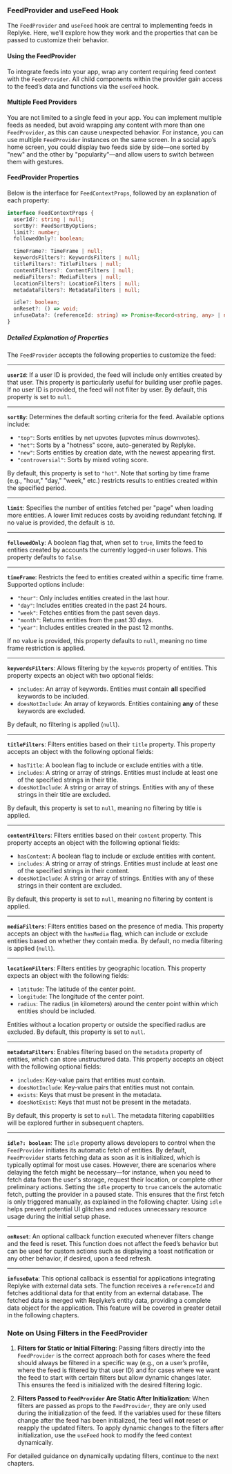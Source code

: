 ### FeedProvider and useFeed Hook

The `FeedProvider` and `useFeed` hook are central to implementing feeds in Replyke. Here, we’ll explore how they work and the properties that can be passed to customize their behavior.

#### **Using the FeedProvider**

To integrate feeds into your app, wrap any content requiring feed context with the `FeedProvider`. All child components within the provider gain access to the feed’s data and functions via the `useFeed` hook.

#### **Multiple Feed Providers**

You are not limited to a single feed in your app. You can implement multiple feeds as needed, but avoid wrapping any content with more than one `FeedProvider`, as this can cause unexpected behavior. For instance, you can use multiple `FeedProvider` instances on the same screen. In a social app’s home screen, you could display two feeds side by side—one sorted by "new" and the other by "popularity"—and allow users to switch between them with gestures.

#### **FeedProvider Properties**

Below is the interface for `FeedContextProps`, followed by an explanation of each property:

```typescript
interface FeedContextProps {
  userId?: string | null;
  sortBy?: FeedSortByOptions;
  limit?: number;
  followedOnly?: boolean;

  timeFrame?: TimeFrame | null;
  keywordsFilters?: KeywordsFilters | null;
  titleFilters?: TitleFilters | null;
  contentFilters?: ContentFilters | null;
  mediaFilters?: MediaFilters | null;
  locationFilters?: LocationFilters | null;
  metadataFilters?: MetadataFilters | null;

  idle?: boolean;
  onReset?: () => void;
  infuseData?: (referenceId: string) => Promise<Record<string, any> | null>;
}
```

##### **Detailed Explanation of Properties**

The `FeedProvider` accepts the following properties to customize the feed:

----------

**`userId`**: If a user ID is provided, the feed will include only entities created by that user. This property is particularly useful for building user profile pages. If no user ID is provided, the feed will not filter by user. By default, this property is set to `null`.

----------

**`sortBy`**: Determines the default sorting criteria for the feed. Available options include:

- `"top"`: Sorts entities by net upvotes (upvotes minus downvotes).
- `"hot"`: Sorts by a "hotness" score, auto-generated by Replyke.
- `"new"`: Sorts entities by creation date, with the newest appearing first.
- `"controversial"`: Sorts by mixed voting score.

By default, this property is set to `"hot"`. Note that sorting by time frame (e.g., "hour," "day," "week," etc.) restricts results to entities created within the specified period.

----------

**`limit`**: Specifies the number of entities fetched per "page" when loading more entities. A lower limit reduces costs by avoiding redundant fetching. If no value is provided, the default is `10`.

----------

**`followedOnly`**: A boolean flag that, when set to `true`, limits the feed to entities created by accounts the currently logged-in user follows. This property defaults to `false`.

----------

**`timeFrame`**: Restricts the feed to entities created within a specific time frame. Supported options include:

- `"hour"`: Only includes entities created in the last hour.
- `"day"`: Includes entities created in the past 24 hours.
- `"week"`: Fetches entities from the past seven days.
- `"month"`: Returns entities from the past 30 days.
- `"year"`: Includes entities created in the past 12 months.

If no value is provided, this property defaults to `null`, meaning no time frame restriction is applied.

----------

**`keywordsFilters`**: Allows filtering by the `keywords` property of entities. This property expects an object with two optional fields:

- `includes`: An array of keywords. Entities must contain **all** specified keywords to be included.
- `doesNotInclude`: An array of keywords. Entities containing **any** of these keywords are excluded.

By default, no filtering is applied (`null`).

----------

**`titleFilters`**: Filters entities based on their `title` property. This property accepts an object with the following optional fields:

- `hasTitle`: A boolean flag to include or exclude entities with a title.
- `includes`: A string or array of strings. Entities must include at least one of the specified strings in their title.
- `doesNotInclude`: A string or array of strings. Entities with any of these strings in their title are excluded.

By default, this property is set to `null`, meaning no filtering by title is applied.

----------

**`contentFilters`**: Filters entities based on their `content` property. This property accepts an object with the following optional fields:

- `hasContent`: A boolean flag to include or exclude entities with content.
- `includes`: A string or array of strings. Entities must include at least one of the specified strings in their content.
- `doesNotInclude`: A string or array of strings. Entities with any of these strings in their content are excluded.

By default, this property is set to `null`, meaning no filtering by content is applied.

----------

**`mediaFilters`**: Filters entities based on the presence of media. This property accepts an object with the `hasMedia` flag, which can include or exclude entities based on whether they contain media. By default, no media filtering is applied (`null`).

----------

**`locationFilters`**: Filters entities by geographic location. This property expects an object with the following fields:

- `latitude`: The latitude of the center point.
- `longitude`: The longitude of the center point.
- `radius`: The radius (in kilometers) around the center point within which entities should be included.

Entities without a location property or outside the specified radius are excluded. By default, this property is set to `null`.

----------

**`metadataFilters`**: Enables filtering based on the `metadata` property of entities, which can store unstructured data. This property accepts an object with the following optional fields:

- `includes`: Key-value pairs that entities must contain.
- `doesNotInclude`: Key-value pairs that entities must not contain.
- `exists`: Keys that must be present in the metadata.
- `doesNotExist`: Keys that must not be present in the metadata.

By default, this property is set to `null`. The metadata filtering capabilities will be explored further in subsequent chapters.

----------

**`idle?: boolean`**: The `idle` property allows developers to control when the `FeedProvider` initiates its automatic fetch of entities. By default, `FeedProvider` starts fetching data as soon as it is initialized, which is typically optimal for most use cases. However, there are scenarios where delaying the fetch might be necessary—for instance, when you need to fetch data from the user's storage, request their location, or complete other preliminary actions. Setting the `idle` property to `true` cancels the automatic fetch, putting the provider in a paused state. This ensures that the first fetch is only triggered manually, as explained in the following chapter. Using `idle` helps prevent potential UI glitches and reduces unnecessary resource usage during the initial setup phase.

----------

**`onReset`**: An optional callback function executed whenever filters change and the feed is reset. This function does not affect the feed’s behavior but can be used for custom actions such as displaying a toast notification or any other behavior, if desired, upon a feed refresh.

----------

**`infuseData`**: This optional callback is essential for applications integrating Replyke with external data sets. The function receives a `referenceId` and fetches additional data for that entity from an external database. The fetched data is merged with Replyke’s entity data, providing a complete data object for the application. This feature will be covered in greater detail in the following chapters.



### Note on Using Filters in the FeedProvider

1.  **Filters for Static or Initial Filtering**: Passing filters directly into the `FeedProvider` is the correct approach both for cases where the feed should always be filtered in a specific way (e.g., on a user’s profile, where the feed is filtered by that user ID) and for cases where we want the feed to start with certain filters but allow dynamic changes later. This ensures the feed is initialized with the desired filtering logic.
    
2.  **Filters Passed to `FeedProvider` Are Static After Initialization**: When filters are passed as props to the `FeedProvider`, they are only used during the initialization of the feed. If the variables used for these filters change after the feed has been initialized, the feed will **not** reset or reapply the updated filters. To apply dynamic changes to the filters after initialization, use the `useFeed` hook to modify the feed context dynamically.
    

For detailed guidance on dynamically updating filters, continue to the next chapters.